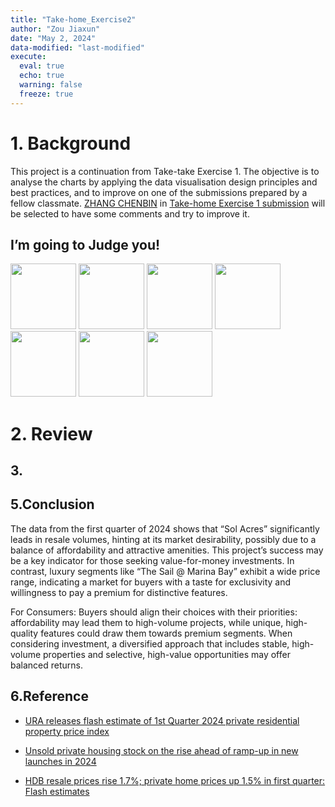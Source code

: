 ```yaml
---
title: "Take-home_Exercise2"
author: "Zou Jiaxun"
date: "May 2, 2024"
data-modified: "last-modified"
execute: 
  eval: true
  echo: true
  warning: false
  freeze: true
---
```


# 1. **Background**

This project is a continuation from Take-take Exercise 1. The objective is to analyse the charts by applying the data visualisation design principles and best practices, and to improve on one of the submissions prepared by a fellow classmate.
[ZHANG CHENBIN](https://iss608-1.netlify.app/take-home_ex/take-home_ex01/take-home%20exercise%201) in [Take-home Exercise 1 submission](https://isss608-ay2023-24apr.netlify.app/take-home_ex/th_ex01#peer-learning) will be selected to have some comments and try to improve it.

::: callout-note 
## I'm going to **Judge** you!
![](OBJECTION!.jpg){width="105"} ![](OBJECTION!.jpg){width="105"} ![](OBJECTION!.jpg){width="105"} ![](OBJECTION!.jpg){width="105"} ![](OBJECTION!.jpg){width="105"} ![](OBJECTION!.jpg){width="105"} ![](OBJECTION!.jpg){width="105"} 
:::

# 2. Review

## 3.

## **5.Conclusion**

The data from the first quarter of 2024 shows that “Sol Acres” significantly leads in resale volumes, hinting at its market desirability, possibly due to a balance of affordability and attractive amenities. This project’s success may be a key indicator for those seeking value-for-money investments. In contrast, luxury segments like “The Sail \@ Marina Bay” exhibit a wide price range, indicating a market for buyers with a taste for exclusivity and willingness to pay a premium for distinctive features.

For Consumers: Buyers should align their choices with their priorities: affordability may lead them to high-volume projects, while unique, high-quality features could draw them towards premium segments. When considering investment, a diversified approach that includes stable, high-volume properties and selective, high-value opportunities may offer balanced returns.

## **6.Reference**

-   [URA releases flash estimate of 1st Quarter 2024 private residential property price index](https://www.ura.gov.sg/Corporate/Media-Room/Media-Releases/pr24-11)

-   [Unsold private housing stock on the rise ahead of ramp-up in new launches in 2024](https://www.businesstimes.com.sg/property/unsold-private-housing-stock-rise-ahead-ramp-new-launches-2024)

-   [HDB resale prices rise 1.7%; private home prices up 1.5% in first quarter: Flash estimates](https://www.channelnewsasia.com/singapore/hdb-resale-private-home-prices-rise-waiting-period-property-analysts-4233876)
